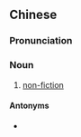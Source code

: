 {{also|非虚构文学}}
==Chinese==
{{zh-forms|s=非虚构文学|type=122}}

===Pronunciation===
{{zh-pron
|m=fēixūgòu wénxué
|c=fei1 heoi1 kau3 man4 hok6,fei1 heoi1 gau3 man4 hok6
|cat=n
}}

===Noun===
{{zh-noun}}

# [[non-fiction]]

====Antonyms====
* {{zh-l|虛構文學}}